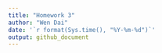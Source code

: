 ```yaml
---
title: "Homework 3"
author: "Wen Dai"
date: '`r format(Sys.time(), "%Y-%m-%d")`'
output: github_document
---
```


